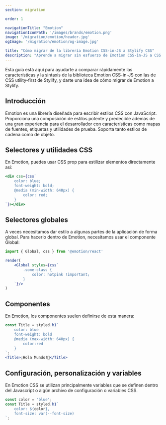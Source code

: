 ```yaml
---
section: migration

order: 1

navigationTitle: "Emotion"
navigationIconPath: '/images/brands/emotion.png'
image: '/migration/emotion/header.jpg'
ogImage: '/migration/emotion/og-image.jpg'

title: "Cómo migrar de la librería Emotion CSS-in-JS a Stylify CSS"
description: "Aprende a migrar sin esfuerzo de Emotion CSS-in-JS a CSS utility-first de Stylify y codifica más rápido con menos código."
---
```


Esta guía está aquí para ayudarte a comparar rápidamente las características y la sintaxis de la biblioteca Emotion CSS-in-JS con las de CSS utility-first de Stylify, y darte una idea de cómo migrar de Emotion a Stylify.

<MigrationNote />

## Introducción
Emotion es una librería diseñada para escribir estilos CSS con JavaScript. Proporciona una composición de estilos potente y predecible además de una gran experiencia para el desarrollador con características como mapas de fuentes, etiquetas y utilidades de prueba. Soporta tanto estilos de cadena como de objeto.

<MigrationStylifyDescription />

## Selectores y utilidades CSS

<MigrationCodeBlock image="emotion.png">
<div slot="tool">

En Emotion, puedes usar CSS prop para estilizar elementos directamente así:
```jsx
<div css={css`
	color: blue;
	font-weight: bold;
	@media (min-width: 640px) {
		color: red;
	}
`}></div>
```

</div>
<div slot="stylify">

<MigrationStylifySelectors />


</div>
</MigrationCodeBlock>


## Selectores globales

<MigrationCodeBlock image="emotion.png">
<div slot="tool">

A veces necesitamos dar estilo a algunas partes de la aplicación de forma global. Para hacerlo dentro de Emotion, necesitamos usar el componente Global:
```jsx
import { Global, css } from '@emotion/react'

render(
	<Global styles={css`
		.some-class {
			color: hotpink !important;
		}
	`}/>
)
```

</div>
<div slot="stylify">

<MigrationStylifyCustomSelectors />

</div>
</MigrationCodeBlock>

## Componentes
<MigrationCodeBlock image="emotion.png">
<div slot="tool">

En Emotion, los componentes suelen definirse de esta manera:

```jsx
const Title = styled.h1`
	color: blue
	font-weight: bold
	@media (max-width: 640px) {
		color:red
	}
`;
<Title>¡Hola Mundo!🎉</Title>
```

</div>
<div slot="stylify">

<MigrationStylifyComponents />

</div>
</MigrationCodeBlock>

## Configuración, personalización y variables
<MigrationCodeBlock image="emotion.png">
<div slot="tool">

En Emotion CSS se utilizan principalmente variables que se definen dentro del Javascript o algún archivo de configuración o variables CSS.

```jsx
const color = 'blue';
const Title = styled.h1`
	color: ${color},
	font-size: var(--font-size)
`;
```

</div>
<div slot="stylify">

<MigrationStylifyVariables />

<MigrationStylifyVariablesCssInJs />

</div>
</MigrationCodeBlock>

<MigrationPageFooter />

